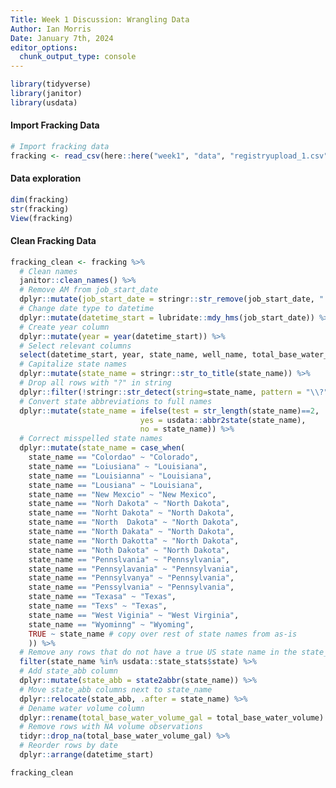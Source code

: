 ```yaml
---
Title: Week 1 Discussion: Wrangling Data
Author: Ian Morris
Date: January 7th, 2024
editor_options: 
  chunk_output_type: console
---
```


```r
library(tidyverse)
library(janitor)
library(usdata)
```


#### Import Fracking Data

```r
# Import fracking data
fracking <- read_csv(here::here("week1", "data", "registryupload_1.csv"))
```

#### Data exploration

```r
dim(fracking)
str(fracking)
View(fracking)
```

#### Clean Fracking Data

```r
fracking_clean <- fracking %>% 
  # Clean names
  janitor::clean_names() %>% 
  # Remove AM from job_start_date 
  dplyr::mutate(job_start_date = stringr::str_remove(job_start_date, " AM")) %>% 
  # Change date type to datetime
  dplyr::mutate(datetime_start = lubridate::mdy_hms(job_start_date)) %>% 
  # Create year column
  dplyr::mutate(year = year(datetime_start)) %>% 
  # Select relevant columns
  select(datetime_start, year, state_name, well_name, total_base_water_volume) %>% 
  # Capitalize state names
  dplyr::mutate(state_name = stringr::str_to_title(state_name)) %>% 
  # Drop all rows with "?" in string
  dplyr::filter(!stringr::str_detect(string=state_name, pattern = "\\?")) %>% 
  # Convert state abbreviations to full names
  dplyr::mutate(state_name = ifelse(test = str_length(state_name)==2,
                             yes = usdata::abbr2state(state_name),
                             no = state_name)) %>% 
  # Correct misspelled state names
  dplyr::mutate(state_name = case_when(
    state_name == "Colordao" ~ "Colorado",
    state_name == "Loiusiana" ~ "Louisiana",
    state_name == "Louisianna" ~ "Louisiana",
    state_name == "Lousiana" ~ "Louisiana",
    state_name == "New Mexcio" ~ "New Mexico",
    state_name == "Norh Dakota" ~ "North Dakota",
    state_name == "Norht Dakota" ~ "North Dakota",
    state_name == "North  Dakota" ~ "North Dakota",
    state_name == "North Dakata" ~ "North Dakota",
    state_name == "North Dakotta" ~ "North Dakota",
    state_name == "Noth Dakota" ~ "North Dakota",
    state_name == "Pennslvania" ~ "Pennsylvania",
    state_name == "Pennsylavania" ~ "Pennsylvania",
    state_name == "Pennsylvanya" ~ "Pennsylvania",
    state_name == "Penssylvania" ~ "Pennsylvania",
    state_name == "Texasa" ~ "Texas",
    state_name == "Texs" ~ "Texas", 
    state_name == "West Viginia" ~ "West Virginia",
    state_name == "Wyominng" ~ "Wyoming", 
    TRUE ~ state_name # copy over rest of state names from as-is
    )) %>% 
  # Remove any rows that do not have a true US state name in the state_name column
  filter(state_name %in% usdata::state_stats$state) %>% 
  # Add state_abb column
  dplyr::mutate(state_abb = state2abbr(state_name)) %>% 
  # Move state_abb columns next to state_name
  dplyr::relocate(state_abb, .after = state_name) %>% 
  # Dename water volume column
  dplyr::rename(total_base_water_volume_gal = total_base_water_volume) %>% 
  # Remove rows with NA volume observations
  tidyr::drop_na(total_base_water_volume_gal) %>% 
  # Reorder rows by date
  dplyr::arrange(datetime_start)

fracking_clean
```

